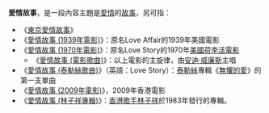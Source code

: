 '''愛情故事'''，是一段內容主題是[[愛情|愛情]]的[[故事|故事]]，另可指：
*《[[東京愛情故事|東京愛情故事]]》
*《[[愛情故事_(1939年電影)|愛情故事 (1939年電影)]]》：原名Love Affair的1939年美國電影
*《[[愛情故事_(1970年電影)|愛情故事 (1970年電影)]]》：原名Love Story的1970年[[美國|美國]][[荷李活|荷李活]][[電影|電影]]
**《[[愛情故事_(電影歌曲)|愛情故事 (電影歌曲)]]》：以上電影的主旋律，由[[安迪·威廉斯|安迪·威廉斯]]主唱
*《[[愛情故事_(泰勒絲歌曲)|愛情故事 (泰勒絲歌曲)]]》（英語：Love Story）：[[泰勒絲|泰勒絲]]專輯《[[無懼的愛|無懼的愛]]》的第一支單曲
* 《[[愛情故事_(2009年電影)|愛情故事 (2009年電影)]]》，2009年香港電影
*《[[愛情故事_(林子祥專輯)|愛情故事 (林子祥專輯)]]》：[[香港|香港]][[歌手|歌手]][[林子祥|林子祥]]於1983年發行的專輯。


{{disambig|Cat=四字作品消歧义}}